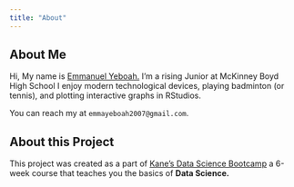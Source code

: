 ```yaml
---
title: "About" 
---
```


## About Me
Hi, My name is [Emmanuel Yeboah.](https://github.com/kwakuemma1) I'm a rising Junior at McKinney Boyd High School
I enjoy modern technological devices, playing badminton (or tennis), and plotting interactive graphs in RStudios. 

You can reach my at `emmayeboah2007@gmail.com`.

## About this Project
This project was created as a part of [Kane's Data Science Bootcamp](https://bootcamp.davidkane.info/) a 6-week course that teaches you the basics of **Data Science.**

